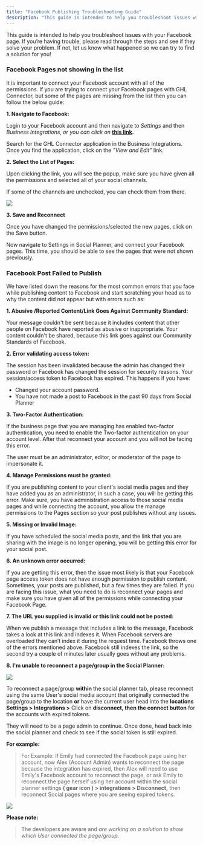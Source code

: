 ```yaml
---
title: "Facebook Publishing Troubleshooting Guide"
description: "This guide is intended to help you troubleshoot issues with your Facebook page."
---
```



This guide is intended to help you troubleshoot issues with your Facebook page. If you’re having trouble, please read through the steps and see if they solve your problem. If not, let us know what happened so we can try to find a solution for you!

### Facebook Pages not showing in the list

It is important to connect your Facebook account with all of the permissions. If you are trying to connect your Facebook pages with GHL Connector, but some of the pages are missing from the list then you can follow the below guide:

**1.  Navigate to Facebook:**

Login to your Facebook account and then navigate to  _Settings_  and then  _Business Integrations_,  _or you can click on_  [](https://www.facebook.com/index.php?next=https%3A%2F%2Fwww.facebook.com%2Fsettings%3Ftab%3Dbusiness_tools)[**this link**](https://www.facebook.com/settings?tab=business_tools&ref=settings)**.**

Search for the GHL Connector application in the Business Integrations. Once you find the application, click on the _"View and Edit"_  link.

**2.  Select the List of Pages:**

Upon clicking the link, you will see the popup, make sure you have given all the permissions and selected all of your social channels. 

If some of the channels are unchecked, you can check them from there.

![](https://s3.amazonaws.com/cdn.freshdesk.com/data/helpdesk/attachments/production/48194306242/original/O35wyx3uE7MPG_Rw0TZnautqxfe5av17dg.png?1645734827)

**3.  Save and Reconnect**

Once you have changed the permissions/selected the new pages, click on the Save button.

Now navigate to Settings in Social Planner, and connect your Facebook pages. This time, you should be able to see the pages that were not shown previously.

### Facebook Post Failed to Publish

We have listed down the reasons for the most common errors that you face while publishing content to Facebook and start scratching your head as to why the content did not appear but with errors such as:

**1.  Abusive /Reported Content/Link Goes Against Community Standard:**

Your message couldn't be sent because it includes content that other people on Facebook have reported as abusive or inappropriate. Your content couldn't be shared, because this link goes against our Community Standards of Facebook.

**2. Error validating access token:**
 
The session has been invalidated because the admin has changed their password or Facebook has changed the session for security reasons. Your session/access token to Facebook has expired. This happens if you have:

-   Changed your account password.
-   You have not made a post to Facebook in the past 90 days from Social Planner

**3. Two-Factor Authentication:**

If the business page that you are managing has enabled two-factor authentication, you need to enable the Two-factor authentication on your account level. After that reconnect your account and you will not be facing this error.

The user must be an administrator, editor, or moderator of the page to impersonate it.

**4. Manage Permissions must be granted:**

If you are publishing content to your client's social media pages and they have added you as an administrator, in such a case, you will be getting this error. Make sure, you have administration access to those social media pages and while connecting the account, you allow the manage permissions to the Pages section so your post publishes without any issues.  

**5.  Missing or Invalid Image:**

If you have scheduled the social media posts, and the link that you are sharing with the image is no longer opening, you will be getting this error for your social post.

**6.  An unknown error occurred:**

If you are getting this error, then the issue most likely is that your Facebook page access token does not have enough permission to publish content. Sometimes, your posts are published, but a few times they are failed. If you are facing this issue, what you need to do is reconnect your pages and make sure you have given all of the permissions while connecting your Facebook Page.

**7.  The URL you supplied is invalid or this link could not be posted:**

When we publish a message that includes a link to the message, Facebook takes a look at this link and indexes it. When Facebook servers are overloaded they can’t index it during the request time. Facebook throws one of the errors mentioned above. Facebook still indexes the link, so the second try a couple of minutes later usually goes without any problems.

**8.  I'm unable to reconnect a page/group in the Social Planner:**

![](https://s3.amazonaws.com/cdn.freshdesk.com/data/helpdesk/attachments/production/48251882147/original/0PMp8uH5NA0UNhDPsBiRqfJygT_o9udJnw.png?1663619417)

To reconnect a page/group **within**  the social planner tab, please reconnect using the same User's social media account that originally connected the page/group to the location  **or**  have the current user head into the  **locations Settings > Integrations >** Click on  **disconnect, then the connect button** for the accounts with expired tokens.

They will need to be a page admin to continue. Once done, head back into the social planner and check to see if the social token is still expired.

**For example:**   
  >For Example: If Emily had connected the Facebook page using her account, now Alex (Account Admin) wants to reconnect the page because the integration has expired, then Alex will need to use Emily's Facebook account to reconnect the page, or ask Emily to reconnect the page herself using her account within the social planner settings **( gear icon ) > integrations > Disconnect,** then reconnect Social pages where you are seeing expired tokens.

![](https://s3.amazonaws.com/cdn.freshdesk.com/data/helpdesk/attachments/production/155001055461/original/HItU53XnrUGCQlTfRQo2Ld9zJ1hPTv9vhA.gif?1686752607)

**Please note:**
>The developers are aware and _are working on a solution to show which User connected the page/group._
